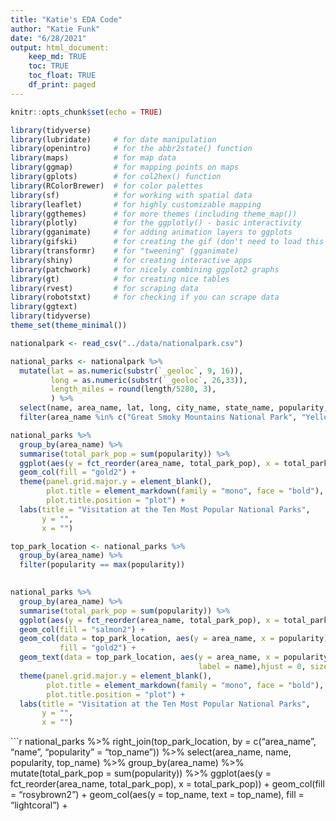 ```yaml
---
title: "Katie's EDA Code"
author: "Katie Funk"
date: "6/28/2021"
output: html_document:
    keep_md: TRUE
    toc: TRUE
    toc_float: TRUE
    df_print: paged
---
```


```r
knitr::opts_chunk$set(echo = TRUE)
```

```r
library(tidyverse)     
library(lubridate)     # for date manipulation
library(openintro)     # for the abbr2state() function
library(maps)          # for map data
library(ggmap)         # for mapping points on maps
library(gplots)        # for col2hex() function
library(RColorBrewer)  # for color palettes
library(sf)            # for working with spatial data
library(leaflet)       # for highly customizable mapping
library(ggthemes)      # for more themes (including theme_map())
library(plotly)        # for the ggplotly() - basic interactivity
library(gganimate)     # for adding animation layers to ggplots
library(gifski)        # for creating the gif (don't need to load this library every time,but need it installed)
library(transformr)    # for "tweening" (gganimate)
library(shiny)         # for creating interactive apps
library(patchwork)     # for nicely combining ggplot2 graphs  
library(gt)            # for creating nice tables
library(rvest)         # for scraping data
library(robotstxt)     # for checking if you can scrape data
library(ggtext)
library(tidyverse)
theme_set(theme_minimal())
```

```r
nationalpark <- read_csv("../data/nationalpark.csv")
```


```r
national_parks <- nationalpark %>%
  mutate(lat = as.numeric(substr(`_geoloc`, 9, 16)), 
         long = as.numeric(substr(`_geoloc`, 26,33)), 
         length_miles = round(length/5280, 3), 
         ) %>%
  select(name, area_name, lat, long, city_name, state_name, popularity, length_miles, elevation_gain, difficulty_rating, route_type, visitor_usage, avg_rating, num_reviews, features, activities) %>%
  filter(area_name %in% c("Great Smoky Mountains National Park", "Yellowstone National Park", "Zion National Park", "Rocky Mountain National Park", "Grand Teton National Park", "Grand Canyon National Park", "Cuyahoga Valley National Park", "Acadia National Park", "Olympic National Park", "Joshua Tree National Park"))
```

```r
national_parks %>%
  group_by(area_name) %>%
  summarise(total_park_pop = sum(popularity)) %>%
  ggplot(aes(y = fct_reorder(area_name, total_park_pop), x = total_park_pop)) +
  geom_col(fill = "gold2") +
  theme(panel.grid.major.y = element_blank(),
        plot.title = element_markdown(family = "mono", face = "bold"),
        plot.title.position = "plot") +
  labs(title = "Visitation at the Ten Most Popular National Parks",
       y = "",
       x = "")
```

```r
top_park_location <- national_parks %>%
  group_by(area_name) %>%
  filter(popularity == max(popularity))
  

national_parks %>%
  group_by(area_name) %>%
  summarise(total_park_pop = sum(popularity)) %>%
  ggplot(aes(y = fct_reorder(area_name, total_park_pop), x = total_park_pop)) +
  geom_col(fill = "salmon2") +
  geom_col(data = top_park_location, aes(y = area_name, x = popularity),
           fill = "gold2") +
  geom_text(data = top_park_location, aes(y = area_name, x = popularity,
                                          label = name),hjust = 0, size = 2.5) +
  theme(panel.grid.major.y = element_blank(),
        plot.title = element_markdown(family = "mono", face = "bold"),
        plot.title.position = "plot") +
  labs(title = "Visitation at the Ten Most Popular National Parks",
       y = "",
       x = "")
```

```r
national_parks %>%
  right_join(top_park_location, by = c("area_name", "name", "popularity" = "top_name")) %>%
  select(area_name, name, popularity, top_name) %>%
  group_by(area_name) %>%
  mutate(total_park_pop = sum(popularity)) %>%
  ggplot(aes(y = fct_reorder(area_name, total_park_pop), x = total_park_pop)) +
  geom_col(fill = "rosybrown2") +
  geom_col(aes(y = top_name, text = top_name),
           fill = "lightcoral") +
  





